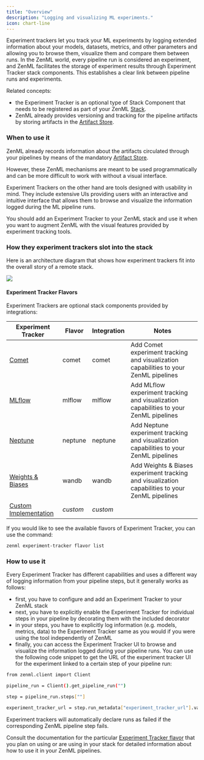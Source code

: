 ```yaml
---
title: "Overview"
description: "Logging and visualizing ML experiments."
icon: chart-line
---
```


Experiment trackers let you track your ML experiments by logging extended information about your models, datasets, metrics, and other parameters and allowing you to browse them, visualize them and compare them between runs. In the ZenML world, every pipeline run is considered an experiment, and ZenML facilitates the storage of experiment results through Experiment Tracker stack components. This establishes a clear link between pipeline runs and experiments.

Related concepts:

* the Experiment Tracker is an optional type of Stack Component that needs to be registered as part of your ZenML [Stack](/latest/user-guide/guides/production-guide/understand-stacks).
* ZenML already provides versioning and tracking for the pipeline artifacts by storing artifacts in the [Artifact Store](/latest/stack-components/artifact-stores).

### When to use it

ZenML already records information about the artifacts circulated through your pipelines by means of the mandatory [Artifact Store](/latest/stack-components/artifact-stores).

However, these ZenML mechanisms are meant to be used programmatically and can be more difficult to work with without a visual interface.

Experiment Trackers on the other hand are tools designed with usability in mind. They include extensive UIs providing users with an interactive and intuitive interface that allows them to browse and visualize the information logged during the ML pipeline runs.

You should add an Experiment Tracker to your ZenML stack and use it when you want to augment ZenML with the visual features provided by experiment tracking tools.

### How they experiment trackers slot into the stack

Here is an architecture diagram that shows how experiment trackers fit into the overall story of a remote stack.

<Frame caption="Experiment Tracker">
  <img src="/_assets/stack-components/stack-components-21.avif"/>
</Frame>

#### Experiment Tracker Flavors

Experiment Trackers are optional stack components provided by integrations:

| Experiment Tracker                                                    | Flavor   | Integration | Notes                                                                                           |
| --------------------------------------------------------------------- | -------- | ----------- | ----------------------------------------------------------------------------------------------- |
| [Comet](/latest/stack-components/experiment-trackers/comet)                  | comet    | comet       | Add Comet experiment tracking and visualization capabilities to your ZenML pipelines            |
| [MLflow](/latest/stack-components/experiment-trackers/mlflow)                | mlflow   | mlflow      | Add MLflow experiment tracking and visualization capabilities to your ZenML pipelines           |
| [Neptune](/latest/stack-components/experiment-trackers/neptune)              | neptune  | neptune     | Add Neptune experiment tracking and visualization capabilities to your ZenML pipelines          |
| [Weights & Biases](/latest/stack-components/experiment-trackers/wandb)       | wandb    | wandb       | Add Weights & Biases experiment tracking and visualization capabilities to your ZenML pipelines |
| [Custom Implementation](/latest/stack-components/experiment-trackers/custom) | _custom_ | _custom_    |                                                                                                 |

If you would like to see the available flavors of Experiment Tracker, you can use the command:

```bash
zenml experiment-tracker flavor list
```

### How to use it

Every Experiment Tracker has different capabilities and uses a different way of logging information from your pipeline steps, but it generally works as follows:

* first, you have to configure and add an Experiment Tracker to your ZenML stack
* next, you have to explicitly enable the Experiment Tracker for individual steps in your pipeline by decorating them with the included decorator
* in your steps, you have to explicitly log information (e.g. models, metrics, data) to the Experiment Tracker same as you would if you were using the tool independently of ZenML
* finally, you can access the Experiment Tracker UI to browse and visualize the information logged during your pipeline runs. You can use the following code snippet to get the URL of the experiment tracker UI for the experiment linked to a certain step of your pipeline run:

```bash
from zenml.client import Client

pipeline_run = Client().get_pipeline_run("")

step = pipeline_run.steps[""]

experiment_tracker_url = step.run_metadata["experiment_tracker_url"].value
```
<Info>
  Experiment trackers will automatically declare runs as failed if the corresponding ZenML pipeline step fails.
</Info>

Consult the documentation for the particular [Experiment Tracker flavor](/latest/stack-components/experiment-trackers#experiment-tracker-flavors) that you plan on using or are using in your stack for detailed information about how to use it in your ZenML pipelines.
